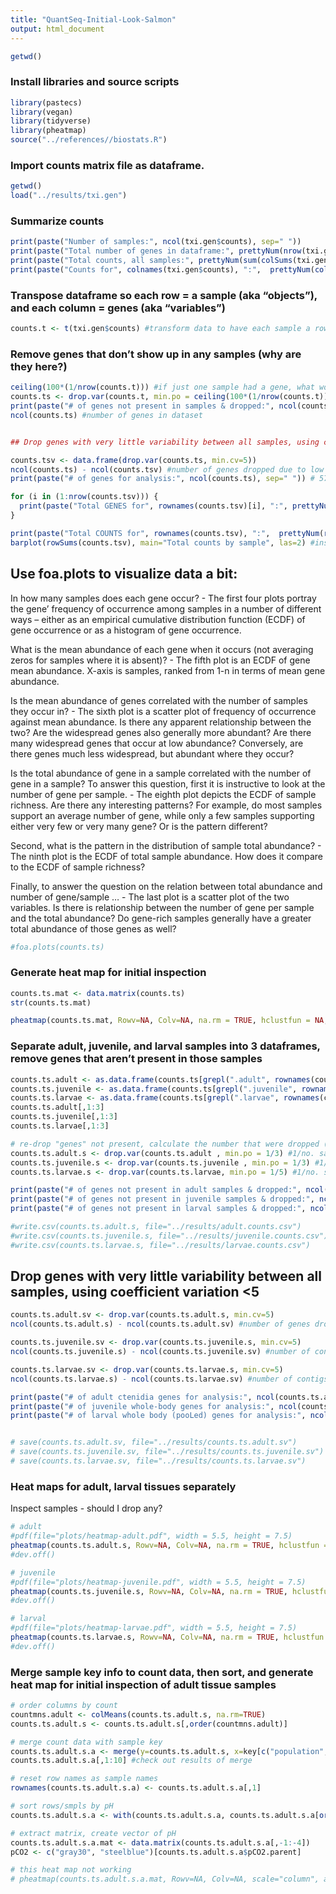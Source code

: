 ```yaml
---
title: "QuantSeq-Initial-Look-Salmon"
output: html_document
---
```


```r
getwd()
```


### Install libraries and source scripts 
```r
library(pastecs)
library(vegan)
library(tidyverse)
library(pheatmap)
source("../references//biostats.R")
```


### Import counts matrix file as dataframe. 
```r
getwd()
load("../results/txi.gen")
```

### Summarize counts

```r
print(paste("Number of samples:", ncol(txi.gen$counts), sep=" "))
print(paste("Total number of genes in dataframe:", prettyNum(nrow(txi.gen$counts), big.mark = ","), sep=" "))
print(paste("Total counts, all samples:", prettyNum(sum(colSums(txi.gen$counts)), big.mark = ","), sep=" "))
print(paste("Counts for", colnames(txi.gen$counts), ":",  prettyNum(colSums(txi.gen$counts), big.mark = ","), sep=" "))
```

### Transpose dataframe so each row = a sample (aka "objects"), and each column = genes (aka "variables") 
```r
counts.t <- t(txi.gen$counts) #transform data to have each sample a row, each column a gene 
```

### Remove genes that don't show up in any samples (why are they here?)
```r
ceiling(100*(1/nrow(counts.t))) #if just one sample had a gene, what would that % be? 12.5. Use below to drop. 
counts.ts <- drop.var(counts.t, min.po = ceiling(100*(1/nrow(counts.t))))
print(paste("# of genes not present in samples & dropped:", ncol(counts.t) - ncol(counts.ts), sep=" "))
ncol(counts.ts) #number of genes in dataset 


## Drop genes with very little variability between all samples, using coefficient variation <5

counts.tsv <- data.frame(drop.var(counts.ts, min.cv=5)) 
ncol(counts.ts) - ncol(counts.tsv) #number of genes dropped due to low variance
print(paste("# of genes for analysis:", ncol(counts.ts), sep=" ")) # 5741 in adult samples 

for (i in (1:nrow(counts.tsv))) {
  print(paste("Total GENES for", rownames(counts.tsv)[i], ":", prettyNum(ncol(counts.tsv[i,counts.tsv[i,]!=0]), big.mark=","), sep=" "))
}

print(paste("Total COUNTS for", rownames(counts.tsv), ":",  prettyNum(rowSums(counts.tsv), big.mark = ","), sep=" "))
barplot(rowSums(counts.tsv), main="Total counts by sample", las=2) #inspect total counts by sample

```


## Use foa.plots to visualize data a bit: 

In how many samples does each gene occur? 
  - The first four plots portray the gene’ frequency of occurrence among samples in a number of different ways – either as an empirical cumulative distribution function (ECDF) of gene occurrence or as a histogram of gene occurrence. 

What is the mean abundance of each gene when it occurs (not averaging zeros for samples where it is absent)? 
  - The fifth plot is an ECDF of gene mean abundance. X-axis is samples, ranked from 1-n in terms of mean gene abundance. 

Is the mean abundance of genes correlated with the number of samples they occur in? 
  - The sixth plot is a scatter plot of frequency of occurrence against mean abundance. Is there any apparent relationship between the two? Are the widespread genes also generally more abundant? Are there many widespread genes that occur at low abundance? Conversely, are there genes much less widespread, but abundant where they occur?

Is the total abundance of gene in a sample correlated with the number of gene in a sample? To answer this question, first it is instructive to look at the number of gene per sample. 
  - The eighth plot depicts the ECDF of sample richness. Are there any interesting patterns? For example, do most samples support an average number of gene, while only a few samples supporting either very few or very many gene? Or is the pattern different?

Second, what is the pattern in the distribution of sample total abundance? 
  - The ninth plot is the ECDF of total sample abundance. How does it compare to the ECDF of sample richness?

Finally, to answer the question on the relation between total abundance and number of gene/sample ...
  - The last plot is a scatter plot of the two variables. Is there is relationship between the number of gene per sample and the total abundance? Do gene-rich samples generally have a greater total abundance of those genes as well? 

```r
#foa.plots(counts.ts)
```

### Generate heat map for initial inspection

```r
counts.ts.mat <- data.matrix(counts.ts)
str(counts.ts.mat)

pheatmap(counts.ts.mat, Rowv=NA, Colv=NA, na.rm = TRUE, hclustfun = NA, xlab = NA, show_colnames =FALSE, cluster_cols = FALSE, cluster_rows = FALSE, scale="column", kmeans_k=NA, color=c("dodgerblue3", "goldenrod1"), main = "QuantSeq Counts, Test Samples")
```

### Separate adult, juvenile, and larval samples into 3 dataframes, remove genes that aren't present in those samples
```r
counts.ts.adult <- as.data.frame(counts.ts[grepl(".adult", rownames(counts.ts)), ])
counts.ts.juvenile <- as.data.frame(counts.ts[grepl(".juvenile", rownames(counts.ts)), ])
counts.ts.larvae <- as.data.frame(counts.ts[grepl(".larvae", rownames(counts.ts)), ])
counts.ts.adult[,1:3]
counts.ts.juvenile[,1:3]
counts.ts.larvae[,1:3]

# re-drop "genes" not present, calculate the number that were dropped (i.e. which were present in other tissue sample type) 
counts.ts.adult.s <- drop.var(counts.ts.adult , min.po = 1/3) #1/no. samples+1
counts.ts.juvenile.s <- drop.var(counts.ts.juvenile , min.po = 1/3) #1/no. samples+1
counts.ts.larvae.s <- drop.var(counts.ts.larvae, min.po = 1/5) #1/no. samples+1

print(paste("# of genes not present in adult samples & dropped:", ncol(counts.ts.adult) - ncol(counts.ts.adult.s), sep=" "))
print(paste("# of genes not present in juvenile samples & dropped:", ncol(counts.ts.juvenile) - ncol(counts.ts.juvenile.s), sep=" "))
print(paste("# of genes not present in larval samples & dropped:", ncol(counts.ts.larvae) - ncol(counts.ts.larvae.s), sep=" "))

#write.csv(counts.ts.adult.s, file="../results/adult.counts.csv")
#write.csv(counts.ts.juvenile.s, file="../results/juvenile.counts.csv")
#write.csv(counts.ts.larvae.s, file="../results/larvae.counts.csv")
```

## Drop genes with very little variability between all samples, using coefficient variation <5

```r
counts.ts.adult.sv <- drop.var(counts.ts.adult.s, min.cv=5) 
ncol(counts.ts.adult.s) - ncol(counts.ts.adult.sv) #number of genes dropped due to low variance .. 181

counts.ts.juvenile.sv <- drop.var(counts.ts.juvenile.s, min.cv=5) 
ncol(counts.ts.juvenile.s) - ncol(counts.ts.juvenile.sv) #number of contigs/genes dropped due to low variance .. 195

counts.ts.larvae.sv <- drop.var(counts.ts.larvae.s, min.cv=5) 
ncol(counts.ts.larvae.s) - ncol(counts.ts.larvae.sv) #number of contigs/genes dropped due to low variance .. 3 

print(paste("# of adult ctenidia genes for analysis:", ncol(counts.ts.adult.sv), sep=" ")) # 5333 in adult samples 
print(paste("# of juvenile whole-body genes for analysis:", ncol(counts.ts.juvenile.sv), sep=" ")) # 4730 in juvenile samples 
print(paste("# of larval whole body (pooLed) genes for analysis:", ncol(counts.ts.larvae.sv), sep=" ")) # 5452 in larval samples 


# save(counts.ts.adult.sv, file="../results/counts.ts.adult.sv")
# save(counts.ts.juvenile.sv, file="../results/counts.ts.juvenile.sv")
# save(counts.ts.larvae.sv, file="../results/counts.ts.larvae.sv")
```

### Heat maps for adult, larval tissues separately 

Inspect samples - should I drop any? 

```r
# adult
#pdf(file="plots/heatmap-adult.pdf", width = 5.5, height = 7.5)
pheatmap(counts.ts.adult.s, Rowv=NA, Colv=NA, na.rm = TRUE, hclustfun = NA, xlab = NA, show_colnames =FALSE, cluster_cols = FALSE, scale="column", kmeans_k=NA, color=c("dodgerblue3", "goldenrod1"), main = "QuantSeq Counts, adult Tissue")
#dev.off()

# juvenile
#pdf(file="plots/heatmap-juvenile.pdf", width = 5.5, height = 7.5)
pheatmap(counts.ts.juvenile.s, Rowv=NA, Colv=NA, na.rm = TRUE, hclustfun = NA, xlab = NA, show_colnames =FALSE, cluster_cols = FALSE, scale="column", kmeans_k=NA, color=c("dodgerblue3", "goldenrod1"), main = "QuantSeq Counts, Adult Tissue")
#dev.off()

# larval
#pdf(file="plots/heatmap-larvae.pdf", width = 5.5, height = 7.5)
pheatmap(counts.ts.larvae.s, Rowv=NA, Colv=NA, na.rm = TRUE, hclustfun = NA, xlab = NA, show_colnames =FALSE, cluster_cols = FALSE,  scale="column", kmeans_k=NA, color=c("dodgerblue3", "goldenrod1"), main = "QuantSeq Counts, Larval Tissue")
#dev.off()
```

### Merge sample key info to count data, then sort, and generate heat map for initial inspection of adult tissue samples
```r
# order columns by count 
countmns.adult <- colMeans(counts.ts.adult.s, na.rm=TRUE)
counts.ts.adult.s <- counts.ts.adult.s[,order(countmns.adult)]

# merge count data with sample key 
counts.ts.adult.s.a <- merge(y=counts.ts.adult.s, x=key[c("population", "temp.parent", "pCO2.parent", "sample_stage")], by.y="row.names", by.x="sample_stage") #merge 
counts.ts.adult.s.a[,1:10] #check out results of merge

# reset row names as sample names
rownames(counts.ts.adult.s.a) <- counts.ts.adult.s.a[,1]  

# sort rows/smpls by pH
counts.ts.adult.s.a <- with(counts.ts.adult.s.a, counts.ts.adult.s.a[order(pCO2.parent, temp.parent),]) 

# extract matrix, create vector of pH 
counts.ts.adult.s.a.mat <- data.matrix(counts.ts.adult.s.a[,-1:-4])
pCO2 <- c("gray30", "steelblue")[counts.ts.adult.s.a$pCO2.parent]

# this heat map not working 
# pheatmap(counts.ts.adult.s.a.mat, Rowv=NA, Colv=NA, scale="column", annotation_row = pCO2, annotation_colors=c("steelblue", "gray30")) #red=low pH, blue=ambient pH genes sorted by average
```
